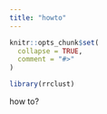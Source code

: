 ```yaml
---
title: "howto"
---
```


```r
knitr::opts_chunk$set(
  collapse = TRUE,
  comment = "#>"
)
```

```r
library(rrclust)
```
how to?
